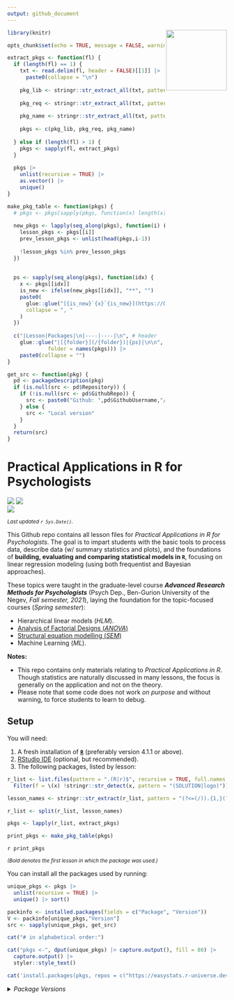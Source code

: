 ```yaml
---
output: github_document
---
```


<img src='logo/Hex.png' align="right" height="139" />

```r
library(knitr)

opts_chunk$set(echo = TRUE, message = FALSE, warning = FALSE)

extract_pkgs <- function(fl) {
  if (length(fl) == 1) {
    txt <- read.delim(fl, header = FALSE)[[1]] |> 
      paste0(collapse = "\n")
    
    pkg_lib <- stringr::str_extract_all(txt, pattern = "(?<=library\\().{1,}?(?=\\))")
    
    pkg_req <- stringr::str_extract_all(txt, pattern = "(?<=require\\().{1,}?(?=\\))")
    
    pkg_name <- stringr::str_extract_all(txt, pattern = "[a-z|A-Z|0-9]{1,}(?=\\:\\:)")
    
    pkgs <- c(pkg_lib, pkg_req, pkg_name)
    
  } else if (length(fl) > 1) {
    pkgs <- sapply(fl, extract_pkgs)
  }
  
  pkgs |>
    unlist(recursive = TRUE) |> 
    as.vector() |> 
    unique()
}

make_pkg_table <- function(pkgs) {
  # pkgs <- pkgs[sapply(pkgs, function(x) length(x) > 0)]
  
  new_pkgs <- lapply(seq_along(pkgs), function(i) {
    lesson_pkgs <- pkgs[[i]]
    prev_lesson_pkgs <- unlist(head(pkgs,i-1))
    
    !lesson_pkgs %in% prev_lesson_pkgs
  })
  
  
  ps <- sapply(seq_along(pkgs), function(idx) {
    x <- pkgs[[idx]]
    is_new <- ifelse(new_pkgs[[idx]], "**", "")
    paste0(
      glue::glue("[{is_new}`{x}`{is_new}](https://CRAN.R-project.org/package={x})"),
      collapse = ", "
    )
  })
  
  c("|Lesson|Packages|\n|----|----|\n", # header
    glue::glue("|[{folder}](/{folder})|{ps}|\n\n",
             folder = names(pkgs))) |> 
    paste0(collapse = "")
}

get_src <- function(pkg) {
  pd <- packageDescription(pkg)
  if (is.null(src <- pd$Repository)) {
    if (!is.null(src <- pd$GithubRepo)) {
      src <- paste0("Github: ",pd$GithubUsername,"/",src)
    } else {
      src <- "Local version"
    }
  }
  return(src)
}
```

# Practical Applications in R for Psychologists

[![](https://img.shields.io/badge/Open%20Educational%20Resources-Compatable-brightgreen)](https://creativecommons.org/about/program-areas/education-oer/)
[![](https://img.shields.io/badge/CC-BY--NC%204.0-lightgray)](http://creativecommons.org/licenses/by-nc/4.0/)  
[![](https://img.shields.io/badge/Language-R-blue)](http://cran.r-project.org/)

<sub>*Last updated `r Sys.Date()`.*</sub>

This Github repo contains all lesson files for *Practical Applications in R for Psychologists*. The goal is to impart students with the basic tools to process data, describe data (w/ summary statistics and plots), and the foundations of **building, evaluating and comparing statistical models in `R`**, focusing on linear regression modeling (using both frequentist and Bayesian approaches).


These topics were taught in the graduate-level course ***Advanced Research Methods for Psychologists*** (Psych Dep., Ben-Gurion University of the Negev, *Fall semester, 2021*), laying the foundation for the topic-focused courses (*Spring semester*):

- Hierarchical linear models (*HLM*).
- [Analysis of Factorial Designs (*ANOVA*)](https://github.com/mattansb/Analysis-of-Factorial-Designs-foR-Psychologists)
- [Structural equation modelling (*SEM*)](https://github.com/mattansb/Structural-Equation-Modeling-foR-Psychologists)
- Machine Learning (*ML*).

**Notes:**  

- This repo contains only materials relating to *Practical Applications in R*. Though statistics are naturally discussed in many lessons, the focus is generally on the application and not on the theory.  
- Please note that some code does not work *on purpose* and without warning, to force students to learn to debug.

## Setup

You will need:

1. A fresh installation of [**`R`**](https://cran.r-project.org/) (preferably version 4.1.1 or above).
2. [RStudio IDE](https://www.rstudio.com/products/rstudio/download/) (optional, but recommended).
3. The following packages, listed by lesson:

```r
r_list <- list.files(pattern = ".(R|r)$", recursive = TRUE, full.names = TRUE) |> 
  Filter(f = \(x) !stringr::str_detect(x, pattern = "(SOLUTION|logo)"))

lesson_names <- stringr::str_extract(r_list, pattern = "(?<=(/)).{1,}(?=(/))")

r_list <- split(r_list, lesson_names)

pkgs <- lapply(r_list, extract_pkgs)

print_pkgs <- make_pkg_table(pkgs)
```

`r print_pkgs`

<sub>*(Bold denotes the first lesson in which the package was used.)*</sub>

You can install all the packages used by running:

```r
unique_pkgs <- pkgs |> 
  unlist(recursive = TRUE) |> 
  unique() |> sort()

packinfo <- installed.packages(fields = c("Package", "Version"))
V <- packinfo[unique_pkgs,"Version"]
src <- sapply(unique_pkgs, get_src)

cat("# in alphabetical order:")

cat("pkgs <-", dput(unique_pkgs) |> capture.output(), fill = 80) |> 
  capture.output() |> 
  styler::style_text()

cat('install.packages(pkgs, repos = c("https://easystats.r-universe.dev", getOption("repos")))')
```

<details>
<summary><i>Package Versions</i></summary>

Run on `r osVersion`, with R version `r packageVersion("base")`.

The packages used here:

```r
v_info <- paste0(glue::glue(" - `{unique_pkgs}` {V} (*{src}*)"), collapse = "\n")
```

`r v_info`

</details>
